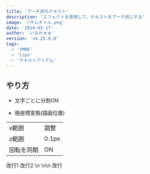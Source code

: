```yaml
---
title: 'アーチ状のテキスト'
description: 'エフェクトを使用して、テキストをアーチ状にする'
image: '/サムネイル.png'
date: '2024-02-17'
author: 'いるかぁぁ'
version: 'v4.25.0.0'
tags:
  - 'YMM4'
  - 'tips'
  - 'テキストアイテム'
---
```


## やり方

- 文字ごとに分割ON

- 極座標変換(描画位置)

|||
|-|-|
|x範囲|調整|
|z範囲|0.1px|
|回転を同期|ON|




改行1
改行2
\n
\n\n
改行